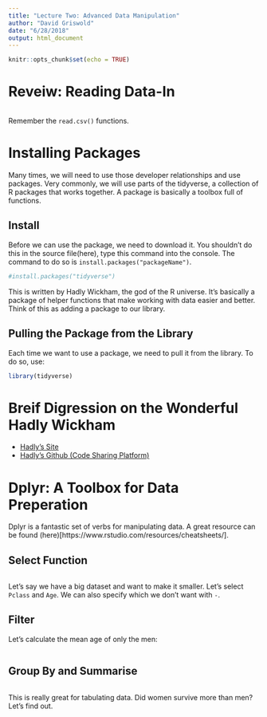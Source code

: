 ```yaml
---
title: "Lecture Two: Advanced Data Manipulation"
author: "David Griswold"
date: "6/28/2018"
output: html_document
---
```


```r
knitr::opts_chunk$set(echo = TRUE)
```

# Reveiw: Reading Data-In
```r

```
Remember the `read.csv()` functions.

# Installing Packages
Many times, we will need to use those developer relationships and use packages. Very commonly, we will use parts of the tidyverse, a collection of R packages that works together. A package is basically a toolbox full of functions.

## Install
Before we can use the package, we need to download it. You shouldn't do this in the source file(here), type this command into the console. The command to do so is `install.packages("packageName")`.
```r
#install.packages("tidyverse")
```
This is written by Hadly Wickham, the god of the R universe. It's basically a package of helper functions that make working with data easier and better. Think of this as adding a package to our library.

## Pulling the Package from the Library
Each time we want to use a package, we need to pull it from the library. To do so, use:
```r
library(tidyverse)
```

# Breif Digression on the Wonderful Hadly Wickham
- [Hadly's Site](http://hadley.nz/)
- [Hadly's Github (Code Sharing Platform)](https://github.com/hadley)

# Dplyr: A Toolbox for Data Preperation
Dplyr is a fantastic set of verbs for manipulating data. A great resource can be found (here)[https://www.rstudio.com/resources/cheatsheets/]. 

## Select Function
```r

```
Let's say we have a big dataset and want to make it smaller. Let's select `Pclass` and `Age`. We can also specify which we don't want with `-`.

## Filter
Let's calculate the mean age of only the men:
```r

```

## Group By and Summarise
```r

```
This is really great for tabulating data. Did women survive more than men? Let's find out. 
